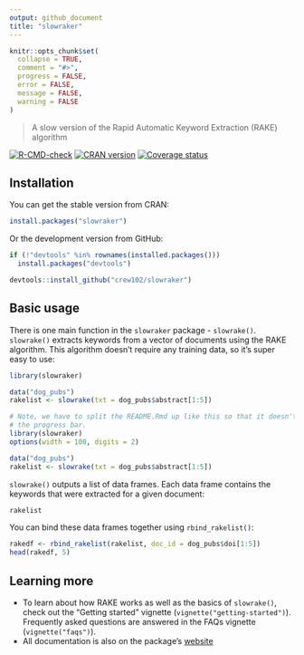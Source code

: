 ```yaml
---
output: github_document
title: "slowraker"
---
```


```r
knitr::opts_chunk$set(
  collapse = TRUE,
  comment = "#>",
  progress = FALSE,
  error = FALSE, 
  message = FALSE,
  warning = FALSE
)
```

> A slow version of the Rapid Automatic Keyword Extraction (RAKE) algorithm

[![R-CMD-check](https://github.com/crew102/slowraker/workflows/R-CMD-check/badge.svg)](https://github.com/crew102/slowraker/actions)
[![CRAN version](http://www.r-pkg.org/badges/version/slowraker)](https://cran.r-project.org/package=slowraker)
[![Coverage status](https://codecov.io/gh/crew102/slowraker/branch/master/graph/badge.svg)](https://codecov.io/github/crew102/slowraker?branch=master)

## Installation

You can get the stable version from CRAN:

```r
install.packages("slowraker")
```

Or the development version from GitHub:

```r
if (!"devtools" %in% rownames(installed.packages())) 
  install.packages("devtools")

devtools::install_github("crew102/slowraker")
```

## Basic usage

There is one main function in the `slowraker` package - `slowrake()`. `slowrake()` extracts keywords from a vector of documents using the RAKE algorithm. This algorithm doesn't require any training data, so it's super easy to use:

```r
library(slowraker)

data("dog_pubs")
rakelist <- slowrake(txt = dog_pubs$abstract[1:5])
```

```r
# Note, we have to split the README.Rmd up like this so that it doesn't print 
# the progress bar.
library(slowraker)
options(width = 100, digits = 2)

data("dog_pubs")
rakelist <- slowrake(txt = dog_pubs$abstract[1:5])
```

`slowrake()` outputs a list of data frames. Each data frame contains the keywords that were extracted for a given document:

```r
rakelist
```

You can bind these data frames together using `rbind_rakelist()`:

```r
rakedf <- rbind_rakelist(rakelist, doc_id = dog_pubs$doi[1:5])
head(rakedf, 5)
```

## Learning more

* To learn about how RAKE works as well as the basics of `slowrake()`, check out the "Getting started" vignette (`vignette("getting-started")`). Frequently asked questions are answered in the FAQs vignette (`vignette("faqs")`).
* All documentation is also on the package's [website](https://crew102.github.io/slowraker/index.html)